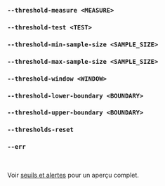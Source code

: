 ### `--threshold-measure <MEASURE>`
### `--threshold-test <TEST>`
### `--threshold-min-sample-size <SAMPLE_SIZE>`
### `--threshold-max-sample-size <SAMPLE_SIZE>`
### `--threshold-window <WINDOW>`
### `--threshold-lower-boundary <BOUNDARY>`
### `--threshold-upper-boundary <BOUNDARY>`
### `--thresholds-reset`
### `--err`

<br />

Voir [seuils et alertes](/fr/docs/explanation/thresholds/) pour un aperçu complet.